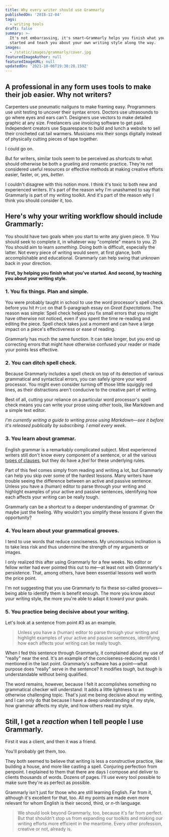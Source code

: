 ```yaml
---
title: Why every writer should use Grammarly
publishedOn: '2018-12-04'
tags:
  - writing tools
draft: false
summary: >-
  It's not embarrassing, it's smart—Grammarly helps you finish what you've
  started and teach you about your own writing style along the way.
images:
  - /static/images/grammarly/cover.jpg
featuredImageAuthor: null
featuredImageURL: null
updatedOn: '2021-10-06T19:38:28.159Z'
---
```


## A professional in any form uses tools to make their job easier. Why not writers?

Carpenters use pneumatic nailguns to make framing easy. Programmers use unit testing to uncover their syntax errors. Doctors use ultrasounds to go where eyes and ears can't. Designers use vectors to make detailed graphic at any size. Freelancers use invoicing software to get paid. Independent creators use Squarespace to build and lunch a website to sell their crocheted cat tail warmers. Musicians mix their songs digitally instead of physically cutting pieces of tape together.

I could go on.

But for writers, similar tools seem to be perceived as shortcuts to what should otherwise be both a grueling and romantic practice. They're not considered useful resources or effective methods at making creative efforts easier, faster, or, yes, _better_.

I couldn't disagree with this notion more. I think it's toxic to both new and experienced writers. It's part of the reason why I'm unashamed to say that Grammarly is part of my writing toolkit. And it's part of the reason why I think you should consider it, too.

## Here's why your writing workflow should include Grammarly:

You should have two goals when you start to write any given piece. 1) You should seek to complete it, in whatever way "complete" means to you. 2) You should aim to learn _something_. Doing both is difficult, especially the latter. Not every piece of writing would seem, at first glance, both accomplishable and educational. Grammarly can help swing that unknown back in your direction.

**First, by helping you finish what you've started. And second, by teaching you about your writing style.**

### 1. You fix things. Plan and simple.

You were probably taught in school to use the word processor's spell check before you hit `Print` on that 5-paragraph essay on _Great Expectations_. The reason was simple: Spell check helped you fix small errors that you might have otherwise not noticed, even if you spent the time re-reading and editing the piece. Spell check takes just a moment and can have a large impact on a piece's effectiveness or ease of reading.

Grammarly has much the same function. It can take longer, but you end up correcting errors that might have otherwise confused your reader or made your points less effective.

### 2. You can ditch spell check.

Because Grammarly includes a spell check on top of its detection of various grammatical and syntactical errors, you can safely ignore your word processor. You might even consider turning off those little squiggly red lines, as their distractions aren't conducive to the creative part of writing.

Best of all, cutting your reliance on a particular word processor's spell check means you can write your prose using _other_ tools, like Markdown and a simple text editor.

_I'm currently writing a guide to writing prose using Markdown—see it before it's released publically by subscribing. I email every week._

### 3. You learn about grammar.

English grammar is a remarkably complicated subject. Most experienced writers still don't know every component of a sentence, or all the various [types of clauses](https://en.wikipedia.org/wiki/Clause), but they do have a _feel_ for these underlying rules.

Part of this feel comes simply from reading and writing a lot, but Grammarly can help you skip over some of the hardest lessons. Many writers have trouble seeing the difference between an active and passive sentence. Unless you have a (human) editor to parse through your writing and highlight examples of your active and passive sentences, identifying how each affects your writing can be really tough.

Grammarly can be a shortcut to a deeper understanding of grammar. Or maybe just the feeling. Why wouldn't you simplify these lessons if given the opportunity?

### 4. You learn about your grammatical grooves.

I tend to use words that reduce conciseness. My unconscious inclination is to take less risk and thus undermine the strength of my arguments or images.

I only realized this after using Grammarly for a few weeks. No editor or fellow writer had ever pointed this out to me—at least not with Grammarly's persistence. That, among others, have been essential lessons well worth the price point.

I'm not suggesting that you use Grammarly to fix these so-called grooves—being able to identify them is benefit enough. The more you know about your writing style, the more you're able to adapt it toward your goals.

### 5. You practice being decisive about your writing.

Let's look at a sentence from point #3 as an example.

> Unless you have a (human) editor to parse through your writing and highlight examples of your active and passive sentences, identifying how each affects your writing can be really tough.

When I fed this sentence through Grammarly, it complained about my use of "really" near the end. It's an example of the conciseness-reducing words I mentioned in the last point. Grammarly's software has a point—what purpose does "really" serve in the sentence? It modifies _tough_, but _tough_ is understandable without being qualified.

The word remains, however, because I felt it accomplishes something no grammatical checker will understand: It adds a little lightness to an otherwise challenging topic. That's just me being decisive about my writing, and I can only do that because I have a deep understanding of my style, how grammar affects my style, and how others read my style.

## Still, I get a _reaction_ when I tell people I use Grammarly.

First it was a client, and then it was a friend.

You'll probably get them, too.

They both seemed to believe that writing is less a constructive practice, like building a house, and more like casting a
spell. Conjuring perfection from penpoint. I explained to them that there are days I compose and deliver to clients
thousands of words. Dozens of pages. I'll use every tool possible to make sure they're as perfect as possible.

Grammarly isn't just for those who are still learning English. Far from it, although it's excellent for that, too. All
my points are made even more relevant for whom English is their second, third, or _n_-th language.

> We should look beyond Grammarly, too, because it's far from perfect. But that shouldn't stop us from expanding our
> toolkits and making our writing efforts more efficient in the meantime. Every other profession, creative or not,
> already is.
